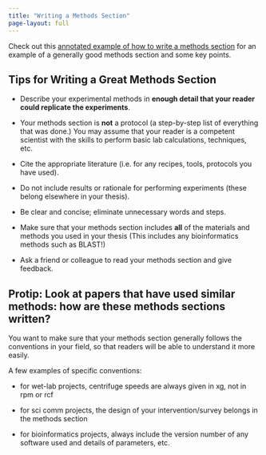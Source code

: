 ```yaml
---
title: "Writing a Methods Section"
page-layout: full
---
```


Check out this [annotated example of how to write a methods section](./methods_example.docx) for an example of a generally good methods section and some key points.

## Tips for Writing a Great Methods Section

-   Describe your experimental methods in **enough detail that your reader could replicate the experiments**.

-   Your methods section is **not** a protocol (a step-by-step list of everything that was done.) You may assume that your reader is a competent scientist with the skills to perform basic lab calculations, techniques, etc.

-   Cite the appropriate literature (i.e. for any recipes, tools, protocols you have used).

-   Do not include results or rationale for performing experiments (these belong elsewhere in your thesis).

-   Be clear and concise; eliminate unnecessary words and steps.

-   Make sure that your methods section includes **all** of the materials and methods you used in your thesis (This includes any bioinformatics methods such as BLAST!)

-   Ask a friend or colleague to read your methods section and give feedback.

::: callout-tip
## Protip: Look at papers that have used similar methods: how are these methods sections written?

You want to make sure that your methods section generally follows the conventions in your field, so that readers will be able to understand it more easily.

A few examples of specific conventions:

-   for wet-lab projects, centrifuge speeds are always given in xg, not in rpm or rcf

-   for sci comm projects, the design of your intervention/survey belongs in the methods section

-   for bioinformatics projects, always include the version number of any software used and details of parameters, etc.
:::
